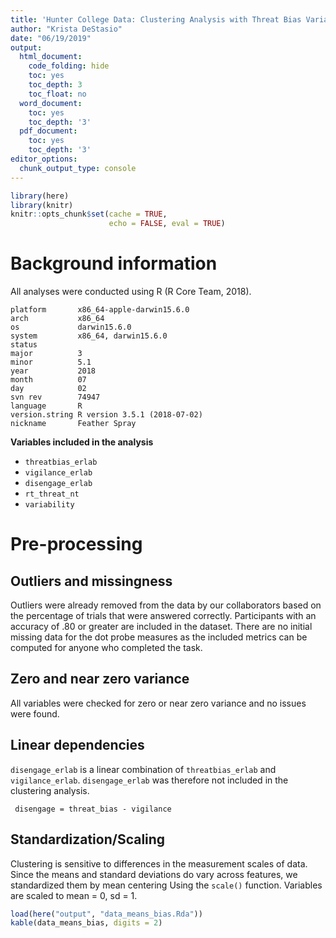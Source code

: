 ```yaml
---
title: 'Hunter College Data: Clustering Analysis with Threat Bias Variables'
author: "Krista DeStasio"
date: "06/19/2019"
output:
  html_document:
    code_folding: hide
    toc: yes
    toc_depth: 3
    toc_float: no
  word_document:
    toc: yes
    toc_depth: '3'
  pdf_document:
    toc: yes
    toc_depth: '3'
editor_options: 
  chunk_output_type: console
---
```


```r
library(here)
library(knitr)
knitr::opts_chunk$set(cache = TRUE,
                      echo = FALSE, eval = TRUE)
```

# Background information
All analyses were conducted using R (R Core Team, 2018).

```
platform       x86_64-apple-darwin15.6.0   
arch           x86_64                      
os             darwin15.6.0                
system         x86_64, darwin15.6.0        
status                                     
major          3                           
minor          5.1                         
year           2018                        
month          07                          
day            02                          
svn rev        74947                       
language       R                           
version.string R version 3.5.1 (2018-07-02)
nickname       Feather Spray        
```

**Variables included in the analysis**

- `threatbias_erlab`  
- `vigilance_erlab`  
- `disengage_erlab`  
- `rt_threat_nt`  
- `variability`  

# Pre-processing
## Outliers and missingness
Outliers were already removed from the data by our collaborators based on the percentage of trials that were answered correctly. Participants with an accuracy of .80 or greater are included in the dataset. There are no initial missing data for the dot probe measures as the included metrics can be computed for anyone who completed the task. 

## Zero and near zero variance
All variables were checked for zero or near zero variance and no issues were found.  

## Linear dependencies
`disengage_erlab` is a linear combination of `threatbias_erlab` and `vigilance_erlab`. `disengage_erlab` was therefore not included in the clustering analysis.

```
 disengage = threat_bias - vigilance
```

## Standardization/Scaling

Clustering is sensitive to differences in the measurement scales of data. Since the means and standard deviations do vary across features, we standardized them by mean centering Using the `scale()` function. Variables are scaled to mean = 0, sd = 1.  

```r
load(here("output", "data_means_bias.Rda"))
kable(data_means_bias, digits = 2)
```

 